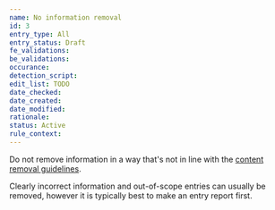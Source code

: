 ```yaml
---
name: No information removal
id: 3
entry_type: All
entry_status: Draft
fe_validations:
be_validations:
occurance:
detection_script:
edit_list: TODO
date_checked:
date_created:
date_modified:
rationale:
status: Active
rule_context:
---
```

Do not remove information in a way that's not in line with the [content removal guidelines](/docs/content-removal-guidelines).

Clearly incorrect information and out-of-scope entries can usually be removed, however it is typically best to make an entry report first.